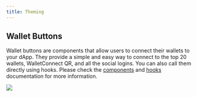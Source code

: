 ```yaml
---
title: Theming
---
```



<Theming />

## Wallet Buttons

Wallet buttons are components that allow users to connect their wallets to your dApp. They provide a simple and easy way to connect to the top 20 wallets, WalletConnect QR, and all the social logins.
You can also call them directly using hooks. Please check the [components](/appkit/react/core/components#walletButtons) and [hooks](/appkit/react/core/hooks#useappkitwallet) documentation for more information.

<Frame>
  <img src="/images/assets/walletButtons.jpg" />
</Frame>
<br />
<br />
<Card
  title="Try Wallet Buttons"
  href="https://appkit-lab.reown.com/library/wagmi-wallet-button/"
/>
